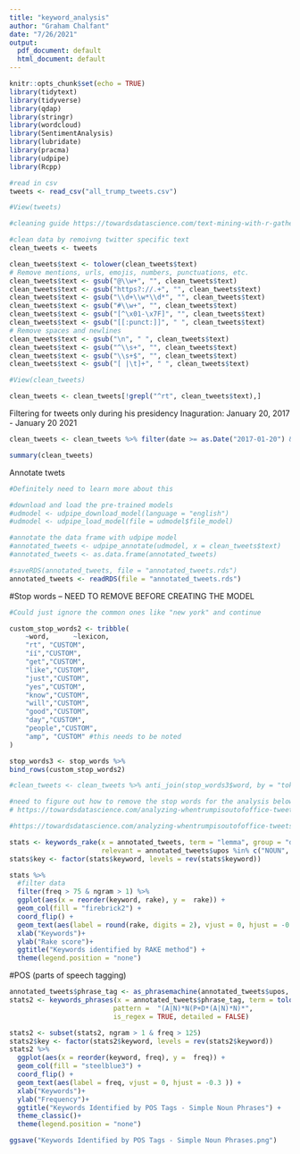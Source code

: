 ---
title: "keyword_analysis"
author: "Graham Chalfant"
date: "7/26/2021"
output:
  pdf_document: default
  html_document: default
---

```{r setup, include=FALSE}
knitr::opts_chunk$set(echo = TRUE)
library(tidytext)
library(tidyverse)
library(qdap)
library(stringr)
library(wordcloud)
library(SentimentAnalysis)
library(lubridate)
library(pracma)
library(udpipe)
library(Rcpp)

```

```{r}
#read in csv
tweets <- read_csv("all_trump_tweets.csv")

#View(tweets)

#cleaning guide https://towardsdatascience.com/text-mining-with-r-gathering-and-cleaning-data-8f8b0d65e67c

#clean data by remoivng twitter specific text
clean_tweets <- tweets

clean_tweets$text <- tolower(clean_tweets$text)
# Remove mentions, urls, emojis, numbers, punctuations, etc.
clean_tweets$text <- gsub("@\\w+", "", clean_tweets$text)
clean_tweets$text <- gsub("https?://.+", "", clean_tweets$text)
clean_tweets$text <- gsub("\\d+\\w*\\d*", "", clean_tweets$text)
clean_tweets$text <- gsub("#\\w+", "", clean_tweets$text)
clean_tweets$text <- gsub("[^\x01-\x7F]", "", clean_tweets$text)
clean_tweets$text <- gsub("[[:punct:]]", " ", clean_tweets$text)
# Remove spaces and newlines
clean_tweets$text <- gsub("\n", " ", clean_tweets$text)
clean_tweets$text <- gsub("^\\s+", "", clean_tweets$text)
clean_tweets$text <- gsub("\\s+$", "", clean_tweets$text)
clean_tweets$text <- gsub("[ |\t]+", " ", clean_tweets$text)

#View(clean_tweets)

clean_tweets <- clean_tweets[!grepl("^rt", clean_tweets$text),]

```

Filtering for tweets only during his presidency 
Inaguration: January 20, 2017 - January 20 2021 
```{r}
clean_tweets <- clean_tweets %>% filter(date >= as.Date("2017-01-20") & date <= as.Date("2021-01-20"))

summary(clean_tweets)

```



Annotate twets 
```{r}
#Definitely need to learn more about this

#download and load the pre-trained models
#udmodel <- udpipe_download_model(language = "english")
#udmodel <- udpipe_load_model(file = udmodel$file_model)

#annotate the data frame with udpipe model
#annotated_tweets <- udpipe_annotate(udmodel, x = clean_tweets$text)
#annotated_tweets <- as.data.frame(annotated_tweets)

```

```{r}
#saveRDS(annotated_tweets, file = "annotated_tweets.rds")
annotated_tweets <- readRDS(file = "annotated_tweets.rds")
```

#Stop words -- NEED TO REMOVE BEFORE CREATING THE MODEL 
```{r}
#Could just ignore the common ones like "new york" and continue 

custom_stop_words2 <- tribble(
	~word,      ~lexicon,
	"rt", "CUSTOM",
	"íí","CUSTOM",
	"get","CUSTOM",
	"like","CUSTOM",
	"just","CUSTOM",
	"yes","CUSTOM",
	"know","CUSTOM",
	"will","CUSTOM",
	"good","CUSTOM",
	"day","CUSTOM",
	"people","CUSTOM",
	"amp", "CUSTOM" #this needs to be noted
)

stop_words3 <- stop_words %>%
bind_rows(custom_stop_words2)

#clean_tweets <- clean_tweets %>% anti_join(stop_words3$word, by = "token")

#need to figure out how to remove the stop words for the analysis below 
# https://towardsdatascience.com/analyzing-whentrumpisoutofoffice-tweets-7169b3e5ca35


```



```{r}
#https://towardsdatascience.com/analyzing-whentrumpisoutofoffice-tweets-7169b3e5ca35

stats <- keywords_rake(x = annotated_tweets, term = "lemma", group = "doc_id", 
                       relevant = annotated_tweets$upos %in% c("NOUN", "ADJ"))
stats$key <- factor(stats$keyword, levels = rev(stats$keyword))

stats %>%
  #filter data
  filter(freq > 75 & ngram > 1) %>%
  ggplot(aes(x = reorder(keyword, rake), y =  rake)) +
  geom_col(fill = "firebrick2") +
  coord_flip() +
  geom_text(aes(label = round(rake, digits = 2), vjust = 0, hjust = -0.3 )) +
  xlab("Keywords")+
  ylab("Rake score")+
  ggtitle("Keywords identified by RAKE method") +
  theme(legend.position = "none")
```

#POS (parts of speech tagging)
```{R}
annotated_tweets$phrase_tag <- as_phrasemachine(annotated_tweets$upos, type = "upos")
stats2 <- keywords_phrases(x = annotated_tweets$phrase_tag, term = tolower(annotated_tweets$token), 
                          pattern =  "(A|N)*N(P+D*(A|N)*N)*", 
                          is_regex = TRUE, detailed = FALSE)

stats2 <- subset(stats2, ngram > 1 & freq > 125)
stats2$key <- factor(stats2$keyword, levels = rev(stats2$keyword))
stats2 %>%
  ggplot(aes(x = reorder(keyword, freq), y =  freq)) +
  geom_col(fill = "steelblue3") +
  coord_flip() +
  geom_text(aes(label = freq, vjust = 0, hjust = -0.3 )) +
  xlab("Keywords")+
  ylab("Frequency")+
  ggtitle("Keywords Identified by POS Tags - Simple Noun Phrases") +
  theme_classic()+
  theme(legend.position = "none")

ggsave("Keywords Identified by POS Tags - Simple Noun Phrases.png")

```




















